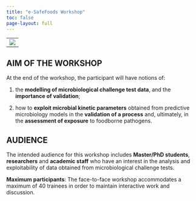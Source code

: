 ```yaml
---
title: "e-SafeFoods Workshop"
toc: false
page-layout: full
---
```


----------------------------------
![](images/banner.jpg)
---------------------------


## AIM OF THE WORKSHOP

At the end of the workshop, the participant will have notions of:

1. the **modelling of microbiological challenge test data**, and the **importance of validation**;

2. how to **exploit microbial kinetic parameters** obtained from predictive microbiology models in the **validation of a process** and, ultimately, in the **assessment of exposure** to foodborne pathogens.


## AUDIENCE

The intended audience for this workshop includes **Master/PhD students**, **researchers** and **academic staff** who have an interest in the analysis and exploitability of data obtained from microbiological challenge tests.

**Maximum participants**: The face-to-face workshop accommodates a maximum of 40 trainees in order to maintain interactive work and discussion.
